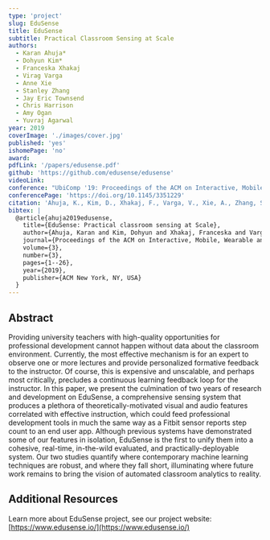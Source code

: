```yaml
---
type: 'project'
slug: EduSense
title: EduSense
subtitle: Practical Classroom Sensing at Scale
authors:
  - Karan Ahuja*
  - Dohyun Kim*
  - Franceska Xhakaj
  - Virag Varga
  - Anne Xie
  - Stanley Zhang
  - Jay Eric Townsend
  - Chris Harrison
  - Amy Ogan
  - Yuvraj Agarwal
year: 2019
coverImage: './images/cover.jpg'
published: 'yes'
ishomePage: 'no'
award:
pdfLink: '/papers/edusense.pdf'
github: 'https://github.com/edusense/edusense'
videoLink:
conference: "UbiComp '19: Proceedings of the ACM on Interactive, Mobile, Wearable and Ubiquitous Technologies"
conferencePage: 'https://doi.org/10.1145/3351229'
citation: 'Ahuja, K., Kim, D., Xhakaj, F., Varga, V., Xie, A., Zhang, S., ... & Agarwal, Y. (2019). EduSense: Practical classroom sensing at Scale. Proceedings of the ACM on Interactive, Mobile, Wearable and Ubiquitous Technologies, 3(3), 1-26.'
bibtex: |
  @article{ahuja2019edusense,
    title={EduSense: Practical classroom sensing at Scale},
    author={Ahuja, Karan and Kim, Dohyun and Xhakaj, Franceska and Varga, Virag and Xie, Anne and Zhang, Stanley and Townsend, Jay Eric and Harrison, Chris and Ogan, Amy and Agarwal, Yuvraj},
    journal={Proceedings of the ACM on Interactive, Mobile, Wearable and Ubiquitous Technologies},
    volume={3},
    number={3},
    pages={1--26},
    year={2019},
    publisher={ACM New York, NY, USA}
  }
---
```


## Abstract

Providing university teachers with high-quality opportunities for professional development cannot happen without data about the classroom environment. Currently, the most effective mechanism is for an expert to observe one or more lectures and provide personalized formative feedback to the instructor. Of course, this is expensive and unscalable, and perhaps most critically, precludes a continuous learning feedback loop for the instructor. In this paper, we present the culmination of two years of research and development on EduSense, a comprehensive sensing system that produces a plethora of theoretically-motivated visual and audio features correlated with effective instruction, which could feed professional development tools in much the same way as a Fitbit sensor reports step count to an end user app. Although previous systems have demonstrated some of our features in isolation, EduSense is the first to unify them into a cohesive, real-time, in-the-wild evaluated, and practically-deployable system. Our two studies quantify where contemporary machine learning techniques are robust, and where they fall short, illuminating where future work remains to bring the vision of automated classroom analytics to reality.

## Additional Resources

Learn more about EduSense project, see our project website: [https://www.edusense.io/](https://www.edusense.io/)
